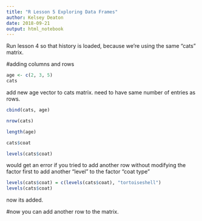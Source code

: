 ```yaml
---
title: "R Lesson 5 Exploring Data Frames"
author: Kelsey Deaton
date: 2018-09-21
output: html_notebook
---
```


Run lesson 4 so that history is loaded, because we're using the same "cats" matrix. 

#adding columns and rows

```r
age <- c(2, 3, 5)
cats
```

add new age vector to cats matrix. need to have same number of entries as rows.

```r
cbind(cats, age)
```

```r
nrow(cats)

length(age)
```

```r
cats$coat
```

```r
levels(cats$coat)
```

would get an error if you tried to add another row without modifying the factor first
to add another "level" to the factor "coat type" 

```r
levels(cats$coat) = c(levels(cats$coat), "tortoiseshell")
levels(cats$coat)
```

now its added. 

#now you can add another row to the matrix. 

```r

```

